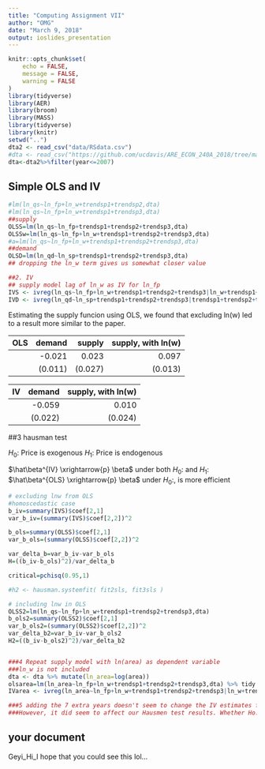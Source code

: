 ```yaml
---
title: "Computing Assignment VII"
author: "OMG"
date: "March 9, 2018"
output: ioslides_presentation
---
```


```r
knitr::opts_chunk$set(
	echo = FALSE,
	message = FALSE,
	warning = FALSE
)
library(tidyverse)
library(AER)
library(broom)
library(MASS)
library(tidyverse)
library(knitr)
setwd("..")
dta2 <- read_csv("data/RSdata.csv")
#dta <- read_csv("https://github.com/ucdavis/ARE_ECON_240A_2018/tree/master/Computing_Assignment_VII/data/RSdata.csv")
dta<-dta2%>%filter(year<=2007)
```

## Simple OLS and IV

```r

#lm(ln_qs~ln_fp+ln_w+trendsp1+trendsp2,dta)
#lm(ln_qs~ln_fp+ln_w+trendsp1+trendsp3,dta)
##supply
OLSS=lm(ln_qs~ln_fp+trendsp1+trendsp2+trendsp3,dta)
OLSSw=lm(ln_qs~ln_fp+ln_w+trendsp1+trendsp2+trendsp3,dta)
#a=lm(ln_qs~ln_fp+ln_w+trendsp1+trendsp2+trendsp3,dta)
##demand
OLSD=lm(ln_qd~ln_sp+trendsp1+trendsp2+trendsp3,dta)
## dropping the ln_w term gives us somewhat closer value

##2. IV
## supply model lag of ln_w as IV for ln_fp
IVS <- ivreg(ln_qs~ln_fp+ln_w+trendsp1+trendsp2+trendsp3|ln_w+trendsp1+trendsp2+trendsp3+lag_ln_w,data=dta)
IVD <- ivreg(ln_qd~ln_sp+trendsp1+trendsp2+trendsp3|trendsp1+trendsp2+trendsp3+ln_w,data=dta)

```

Estimating the supply funcion using OLS, we found that excluding ln(w) led to a result more similar to the paper.  

|OLS |demand | supply |supply, with ln(w) |
|--:|----:|---------:|----:|
| | -0.021| 0.023|0.097|
| | (0.011)| (0.027)|(0.013)|

|IV |demand | supply, with ln(w) |
|--:|----:|---------:|
| | -0.059| 0.010|
| | (0.022)|  (0.024)|


##3 hausman test

$H_0:$ Price is exogenous
$H_1:$ Price is endogenous

$\hat\beta^{IV} \xrightarrow{p} \beta$ under both $H_0:$ and $H_1:$
$\hat\beta^{OLS} \xrightarrow{p} \beta$ under $H_0:$, is more efficient

```r

# excluding lnw from OLS
#homoscedastic case
b_iv=summary(IVS)$coef[2,1]
var_b_iv=(summary(IVS)$coef[2,2])^2

b_ols=summary(OLSS)$coef[2,1]
var_b_ols=(summary(OLSS)$coef[2,2])^2

var_delta_b=var_b_iv-var_b_ols
H=((b_iv-b_ols)^2)/var_delta_b

critical=pchisq(0.95,1)

#h2 <- hausman.systemfit( fit2sls, fit3sls ) 

# including lnw in OLS
OLSS2=lm(ln_qs~ln_fp+ln_w+trendsp1+trendsp2+trendsp3,dta)
b_ols2=summary(OLSS2)$coef[2,1]
var_b_ols2=(summary(OLSS2)$coef[2,2])^2
var_delta_b2=var_b_iv-var_b_ols2
H2=((b_iv-b_ols2)^2)/var_delta_b2


###4 Repeat supply model with ln(area) as dependent variable
###ln_w is not included 
dta <- dta %>% mutate(ln_area=log(area)) 
olsarea=lm(ln_area~ln_fp+ln_w+trendsp1+trendsp2+trendsp3,dta) %>% tidy
IVarea <- ivreg(ln_area~ln_fp+ln_w+trendsp1+trendsp2+trendsp3|ln_w+trendsp1+trendsp2+trendsp3+lag_ln_w,data=dta) %>% tidy

###5 adding the 7 extra years doesn't seem to change the IV estimates for the supply and demand model. 
###However, it did seem to affect our Hausmen test results. Whether Ho: price is exogenous or not.
```

## your document
Geyi_Hi_I hope that you could see this lol...